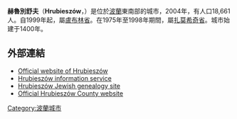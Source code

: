 {{Infobox settlement
| name = Hrubieszów
| image_skyline = Hrubieszów Centrum.jpg
| image_caption = 市中心
| image_shield = POL Hrubieszów COA.svg
| pushpin_map = Poland
| pushpin_label_position = bottom
| coordinates_region = PL
| subdivision_type = 國家
| subdivision_name = {{POL}}
| subdivision_type1 = [[波蘭行政區劃|省份]]
| subdivision_name1 = [[盧布林省|盧布林]]
| subdivision_type2 = [[Powiat|County]]
| subdivision_name2 = [[Hrubieszów_County|Hrubieszów County]]
| subdivision_type3 = [[Gmina|Gmina]]
| subdivision_name3 = Hrubieszów <small>(urban gmina)</small>
| leader_title = Mayor
| leader_name = Tadeusz Garaj
| area_total_km2 = 33.03
| population_as_of = 2006
| population_total = 18617
| population_density_km2 = auto
| timezone = [[Central_European_Time|CET]]
| utc_offset = +1
| timezone_DST = [[Central_European_Summer_Time|CEST]]
| utc_offset_DST = +2
| latd = 50 | latm = 49 | lats =  | latNS = N | longd = 23 | longm = 53 | longs =  | longEW = E
| elevation_m = 200
| postal_code_type = Postal code
| postal_code = 22-500
| blank_name = [[Polish_car_number_plates|Car plates]]
| blank_info = LHR
| website = http://www.miasto.hrubieszow.pl }} 

'''赫魯別舒夫'''（'''Hrubieszów'''，{{lang-uk|Грубешів}}）是位於[[波蘭|波蘭]]東南部的城市，2004年，有人口18,661人。自1999年起，屬[[盧布林省|盧布林省]]。在1975年至1998年期間，屬[[扎莫希奇省|扎莫希奇省]]。城市始建于1400年。

== 外部連結 ==
* [http://www.miasto.hrubieszow.pl/ Official website of Hrubieszów] {{Wayback|url=http://www.miasto.hrubieszow.pl/ |date=20210514214420 }}
* [http://www.hrubieszow.info/ Hrubieszów information service] {{Wayback|url=http://www.hrubieszow.info/ |date=20210126165516 }}
* [http://www.shtetlinks.jewishgen.org/hrubieszow/ Hrubieszów Jewish genealogy site] {{Wayback|url=http://www.shtetlinks.jewishgen.org/hrubieszow/ |date=20110926231636 }}
* [http://www.starostwo.hrubieszow.pl/ Official Hrubieszów County website] {{Wayback|url=http://www.starostwo.hrubieszow.pl/ |date=20200710173818 }}

{{commons category|Hrubieszów}}

{{coord|50|49|N|23|53|E|type:city|display=title}}

{{Authority control}}
[[Category:波蘭城市|Category:波蘭城市]]